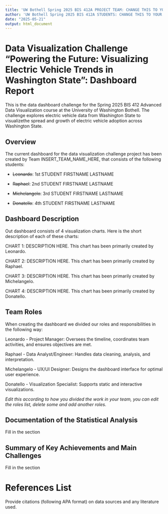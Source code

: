 ---
title: 'UW Bothell Spring 2025 BIS 412A PROJECT TEAM: CHANGE THIS TO YOUR TEAM NAME'
author: 'UW Bothell Spring 2025 BIS 412A STUDENTS: CHANGE THIS TO YOUR NAMES'
date: "2025-05-21"
output: html_document
---


# Data Visualization Challenge "Powering the Future: Visualizing Electric Vehicle Trends in Washington State": Dashboard Report

This is the data dashboard challenge for the Spring 2025 BIS 412 Advanced Data Visualization course at the University of Washington Bothell. The challenge explores electric vehicle data from Washington State to visualizethe spread and growth of electric vehicle adoption across Washington State.


## Overview

The current dashboard for the data visualization challenge project has been created by Team INSERT_TEAM_NAME_HERE, that consists of the following students:

- ~~Leonardo~~: 1st STUDENT FIRSTNAME LASTNAME 

- ~~Raphael~~: 2nd STUDENT FIRSTNAME LASTNAME

- ~~Michelangelo~~: 3rd STUDENT FIRSTNAME LASTNAME

- ~~Donatello~~: 4th STUDENT FIRSTNAME LASTNAME


## Dashboard Description

Out dashboard consists of 4 visualization charts. Here is the short description of each of these charts:

CHART 1: DESCRIPTION HERE. This chart has been primarily created by Leonardo.

CHART 2: DESCRIPTION HERE. This chart has been primarily created by Raphael.

CHART 3: DESCRIPTION HERE. This chart has been primarily created by Michelangelo.

CHART 4: DESCRIPTION HERE. This chart has been primarily created by Donatello.


## Team Roles

When creating the dashboard we divided our roles and responsibilities in the following way:

Leonardo - Project Manager: Oversees the timeline, coordinates team activities, and ensures objectives are met.

Raphael - Data Analyst/Engineer: Handles data cleaning, analysis, and interpretation.

Michelangelo - UX/UI Designer: Designs the dashboard interface for optimal user experience.

Donatello - Visualization Specialist: Supports static and interactive visualizations.

*Edit this according to how you divided the work in your team, you can edit the roles list, delete some and add another roles.*


## Documentation of the Statistical Analysis

Fill in the section


## Summary of Key Achievements and Main Challenges

Fill in the section


# References List

Provide citations (following APA format) on data sources and any literature used.


